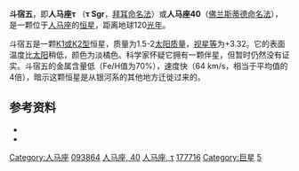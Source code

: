 {{Starbox short |
 name=斗宿五（人马座τ）<br>τ Sagittarii |
 epoch=[[J2000.0|J2000.0]] |
 constell = [[人马座|人马座]]|
 星官= [[斗宿|斗宿]] [[斗_(斗宿)|斗]] |
 ra=19<sup>h</sup> 06<sup>m</sup> 56.4<sup>s</sup> |
 dec=-27° 40' 14" |
 spectral=K1+IIIb |
 appmag_v=+3.32 |
 dist_ly=120 ± 7 |
 dist_pc=37 ± 2 |
 names=40 Sagittarii, [[Star_catalogue#BS,_BSC,_HR|HR]] 7234,<BR/>[[Henry_Draper_Catalogue|HD]] 177716, [[Star_catalogue#SAO|SAO]] 187683,<BR/>[[Hipparcos|HIP]] 93864
}}
'''斗宿五'''，即'''人马座τ''' （'''τ Sgr'''，[[拜耳命名法|拜耳命名法]]）或'''人马座40'''（[[佛兰斯蒂德命名法|佛兰斯蒂德命名法]]），是一颗位于[[人马座|人马座]]的[[恒星|恒星]]，距离地球120[[光年|光年]]。

斗宿五是一颗[[恒星光谱|K1或K2型]]恒星，质量为1.5-2[[太阳质量|太阳质量]]，[[视星等|视星等]]为+3.32。它的表面温度比[[太阳|太阳]]稍低，颜色为淡橘色。科学家怀疑它拥有一颗伴星，但暂时仍然没有证实。斗宿五的金属含量低（Fe/H值为70%），速度快（64 km/s，相当于平均值的4倍），暗示这颗恒星是从银河系的其他地方迁徙过来的。

==参考资料==
* {{cite web | title=HD 177716 -- High proper-motion Star | work=SIMBAD Astronomical Database  | url=http://simbad.u-strasbg.fr/sim-id.pl?protocol=html&Ident=tau+sagittarii&NbIdent=1&Radius=10&Radius.unit=arcmin&CooFrame=FK5&CooEpoch=2000&CooEqui=2000&output.max=all&o.catall=on&output.mesdisp=N&Bibyear1=1983&Bibyear2=2005&Frame1=FK5&Frame2=FK4&Frame3=G&Equi1=2000.0&Equi2=1950.0&Equi3=2000.0&Epoch1=2000.0&Epoch2=1950.0&Epoch3=2000.0  | accessdate=2007-03-29}}
* {{cite web | title=Tau SGR -- Tau SGR | url=http://stars.astro.illinois.edu/sow/tausgr.html | accessdate=2010-10-10 | archive-date=2020-03-30 | archive-url=https://web.archive.org/web/20200330030129/http://stars.astro.illinois.edu/sow/tausgr.html | dead-url=no }}

{{人马座恒星}}
{{星官|斗宿|6|5}}

[[Category:人马座|Category:人马座]]
[[Category:HIP天體|093864]]
[[Category:佛氏天體|人马座, 40]]
[[Category:拜耳天體|人马座, τ]]
[[Category:HD和HDE天體|177716]]
[[Category:巨星|Category:巨星]]
[[Category:斗_(星官)|5]]